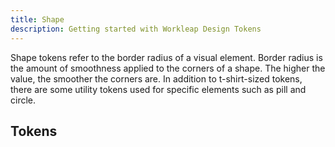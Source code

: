 ```yaml
---
title: Shape
description: Getting started with Workleap Design Tokens
---
```


Shape tokens refer to the border radius of a visual element. Border radius is the amount of smoothness applied to the corners of a shape. The higher the value, the smoother the corners are. In addition to t-shirt-sized tokens, there are some utility tokens used for specific elements such as pill and circle.


## Tokens

<TokenTable category={categoryKey} data={tokens.semantic[categoryKey]} />
